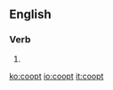 ==English==

===Verb===
{{en-verb}}

# {{alternative spelling of|co-opt|lang=en}}

[[ko:coopt]]
[[io:coopt]]
[[it:coopt]]